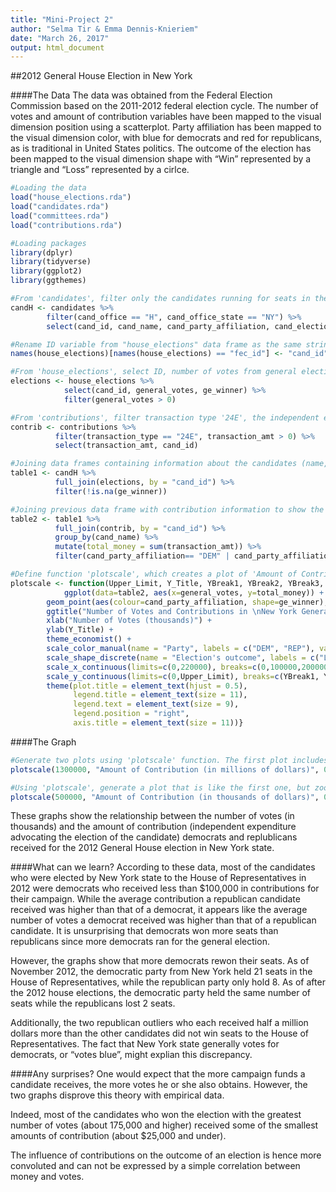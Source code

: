 ```yaml
---
title: "Mini-Project 2"
author: "Selma Tir & Emma Dennis-Knieriem"
date: "March 26, 2017"
output: html_document
---
```


##2012 General House Election in New York


####The Data
The data was obtained from the Federal Election Commission based on the 2011-2012 federal election cycle. The number of votes and amount of contribution variables have been mapped to the visual dimension position using a scatterplot. Party affiliation has been mapped to the visual dimension color, with blue for democrats and red for republicans, as is traditional in United States politics. The outcome of the election has been mapped to the visual dimension shape with "Win" represented by a triangle and "Loss" represented by a cirlce.

```r
#Loading the data
load("house_elections.rda")
load("candidates.rda")
load("committees.rda")
load("contributions.rda")

#Loading packages
library(dplyr)
library(tidyverse)
library(ggplot2)
library(ggthemes)
```

```r
#From 'candidates', filter only the candidates running for seats in the House of Representative for the state of New York and select ID, name, party affiliation, and election year.
candH <- candidates %>%
        filter(cand_office == "H", cand_office_state == "NY") %>%
        select(cand_id, cand_name, cand_party_affiliation, cand_election_yr)

#Rename ID variable from "house_elections" data frame as the same string from previous frame, allowing a join of these two frames by this variable.
names(house_elections)[names(house_elections) == "fec_id"] <- "cand_id"

#From 'house_elections', select ID, number of votes from general election, and whether or not each candidate won the general election. Assuming that candidates who got zero votes in the general election did not make it past primary elections, and filter these candidates out.
elections <- house_elections %>%
            select(cand_id, general_votes, ge_winner) %>%
            filter(general_votes > 0)

#From 'contributions', filter transaction type '24E', the independent expenditure advocating the election of a candidate. Select only the transaction amount and the candidate ID.
contrib <- contributions %>%
          filter(transaction_type == "24E", transaction_amt > 0) %>%
          select(transaction_amt, cand_id)

#Joining data frames containing information about the candidates (name, party affiliations, etc.) and general election results (number of votes received, whether or not each candidate won).
table1 <- candH %>%
          full_join(elections, by = "cand_id") %>%
          filter(!is.na(ge_winner)) 

#Joining previous data frame with contribution information to show the total money each candidate received. Filter only the candidates who ran as a democrat or a republican.
table2 <- table1 %>%
          full_join(contrib, by = "cand_id") %>%
          group_by(cand_name) %>%
          mutate(total_money = sum(transaction_amt)) %>%
          filter(cand_party_affiliation== "DEM" | cand_party_affiliation=="REP", !is.na(total_money))

#Define function 'plotscale', which creates a plot of 'Amount of Contribution' vs. 'Number of Votes'. This allows multiple plots to be generated from 'table2' when passed upper limit (y-axis), title, break, and label parameters. The x-axis is fixed for easy comparisons between plots made by this function.
plotscale <- function(Upper_Limit, Y_Title, YBreak1, YBreak2, YBreak3, YBreak4, YBreak5, YBreak6, YLab1, YLab2, YLab3, YLab4, YLab5, YLab6) {
            ggplot(data=table2, aes(x=general_votes, y=total_money)) +
        geom_point(aes(colour=cand_party_affiliation, shape=ge_winner), size=2.5) +
        ggtitle("Number of Votes and Contributions in \nNew York General House Election") +
        xlab("Number of Votes (thousands)") +
        ylab(Y_Title) +
        theme_economist() +
        scale_color_manual(name = "Party", labels = c("DEM", "REP"), values = c("#0006CC", "#CC0000")) +
        scale_shape_discrete(name = "Election's outcome", labels = c("Loss", "Win")) +
        scale_x_continuous(limits=c(0,220000), breaks=c(0,100000,200000), labels = c("0","100","200")) +
        scale_y_continuous(limits=c(0,Upper_Limit), breaks=c(YBreak1, YBreak2, YBreak3, YBreak4, YBreak5, YBreak6), labels=c(YLab1, YLab2, YLab3, YLab4, YLab5, YLab6)) +
        theme(plot.title = element_text(hjust = 0.5),
              legend.title = element_text(size = 11),
              legend.text = element_text(size = 9),
              legend.position = "right",
              axis.title = element_text(size = 11))}
```
####The Graph
  
```r
#Generate two plots using 'plotscale' function. The first plot includes the observations from 'table2'.
plotscale(1300000, "Amount of Contribution (in millions of dollars)", 0, 250000, 500000, 750000, 1000000, 1250000, 0, 0.25, "0.50", 0.75, "1.00", 1.25)

#Using 'plotscale', generate a plot that is like the first one, but zoomed in on the clustered data, removing outliers who received lots of contributions.
plotscale(500000, "Amount of Contribution (in thousands of dollars)", 0, 100000, 200000, 300000, 400000, 500000, 0, 100, 200, 300, 400, 500)
```

These graphs show the relationship between the number of votes (in thousands) and the amount of contribution (independent expenditure advocating the election of the candidate) democrats and replublicans received for the 2012 General House election in New York state. 


####What can we learn?
According to these data, most of the candidates who were elected by New York state to the House of Representatives in 2012 were democrats who received less than $100,000 in contributions for their campaign. While the average contribution a republican candidate received was higher than that of a democrat, it appears like the average number of votes a democrat received was higher than that of a republican candidate. It is unsurprising that democrats won more seats than republicans since more democrats ran for the general election. 

However, the graphs show that more democrats rewon their seats. As of November 2012, the democratic party from New York held 21 seats in the House of Representatives, while the republican party only hold 8. As of after the 2012 house elections, the democratic party held the same number of seats while the republicans lost 2 seats.

Additionally, the two republican outliers who each received half a million dollars more than the other candidates did not win seats to the House of Representatives. The fact that New York state generally votes for democrats, or "votes blue", might explian this discrepancy. 

####Any surprises?
One would expect that the more campaign funds a candidate receives, the more votes he or she also obtains. However, the two graphs disprove this theory with empirical data. 

Indeed, most of the candidates who won the election with the greatest number of votes (about 175,000 and higher) received some of the smallest amounts of contribution (about $25,000 and under).

The influence of contributions on the outcome of an election is hence more convoluted and can not be expressed by a simple correlation between money and votes. 

